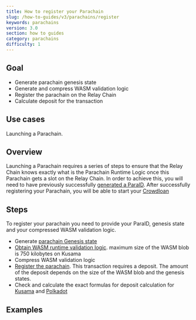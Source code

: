 ```yaml
---
title: How to register your Parachain
slug: /how-to-guides/v3/parachains/register
keywords: parachains
version: 3.0
section: how to guides
category: parachains
difficulty: 1
---
```


## Goal

- Generate parachain genesis state
- Generate and compress WASM validation logic
- Register the parachain on the Relay Chain
- Calculate deposit for the transaction

## Use cases

Launching a Parachain.

## Overview

Launching a Parachain requires a series of steps to ensure that the Relay Chain
knows exactly what is the Parachain Runtime Logic once this Parachain gets a
slot on the Relay Chain. In order to achieve this, you will need to have
previously successfully [generated a ParaID][register-paraid]. After
successfully registering your Parachain, you will be able to start your
[Crowdloan][crowdloan-paraid]

## Steps

To register your parachain you need to provide your ParaID, genesis state and
your compressed WASM validation logic.

- Generate
  [parachain Genesis state](/tutorials/v3/cumulus-workshop/pt2#3-generate-parachain-genesis-state)
- [Obtain WASM runtime validation logic](/tutorials/v3/cumulus-workshop/pt2#4-obtain-wasm-runtime-validation-function).
  maximum size of the WASM blob is 750 kilobytes on Kusama
- Compress WASM validation logic
- [Register the parachain](/tutorials/v3/cumulus-workshop/pt2#parachain-registration).
  This transaction requires a deposit. The amount of the deposit depends on the
  size of the WASM blob and the genesis states.
- Check and calculate the exact formulas for deposit calculation for
  [Kusama](https://github.com/paritytech/polkadot/blob/04b2383ba6685bacc63a2eb4a1949aebadbc624b/runtime/kusama/src/constants.rs#L26)
  and
  [Polkadot](https://github.com/paritytech/polkadot/blob/04b2383ba6685bacc63a2eb4a1949aebadbc624b/runtime/polkadot/src/constants.rs#L27)

## Examples

[register-paraid]: /tutorials/v3/cumulus-workshop/pt2#1-reserve-a-para-id
[crowdloan-paraid]: https://wiki.polkadot.network/docs/learn-crowdloans
